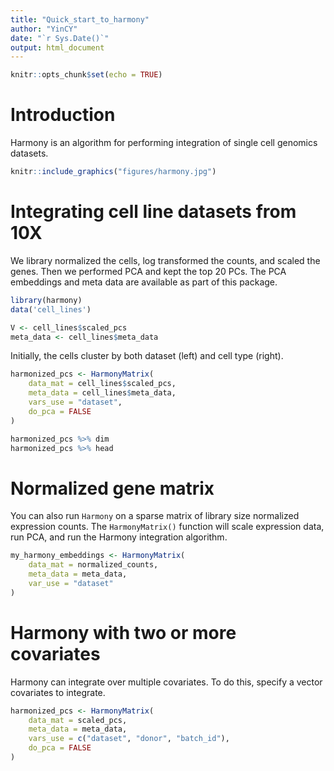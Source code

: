 ```yaml
---
title: "Quick_start_to_harmony"
author: "YinCY"
date: "`r Sys.Date()`"
output: html_document
---
```


```r
knitr::opts_chunk$set(echo = TRUE)
```

# Introduction
Harmony is an algorithm for performing integration of single cell genomics datasets.  

```r
knitr::include_graphics("figures/harmony.jpg")
```


# Integrating cell line datasets from 10X
We library normalized the cells, log transformed the counts, and scaled the genes. Then we performed PCA and kept the top 20 PCs. The PCA embeddings and meta data are available as part of this package.  

```r
library(harmony)
data('cell_lines')

V <- cell_lines$scaled_pcs
meta_data <- cell_lines$meta_data
```

Initially, the cells cluster by both dataset (left) and cell type (right).  

```r
harmonized_pcs <- HarmonyMatrix(
    data_mat = cell_lines$scaled_pcs, 
    meta_data = cell_lines$meta_data, 
    vars_use = "dataset", 
    do_pca = FALSE
)

harmonized_pcs %>% dim
harmonized_pcs %>% head
```



# Normalized gene matrix
You can also run `Harmony` on a sparse matrix of library size normalized expression counts. The `HarmonyMatrix()` function will scale expression data, run PCA, and run the Harmony integration algorithm.  

```r
my_harmony_embeddings <- HarmonyMatrix(
    data_mat = normalized_counts, 
    meta_data = meta_data, 
    var_use = "dataset"
)
```

# Harmony with two or more covariates
Harmony can integrate over multiple covariates. To do this, specify a vector covariates to integrate.  

```r
harmonized_pcs <- HarmonyMatrix(
    data_mat = scaled_pcs, 
    meta_data = meta_data, 
    vars_use = c("dataset", "donor", "batch_id"), 
    do_pca = FALSE
)
```
















